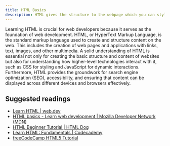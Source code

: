 ```yaml
---
title: HTML Basics
description: HTML gives the structure to the webpage which you can style using CSS and make interactive using JavaScript.
---
```


Learning HTML is crucial for web developers because it serves as the foundation of web development. HTML, or HyperText Markup Language, is the standard markup language used to create and structure content on the web. This includes the creation of web pages and applications with links, text, images, and other multimedia. A solid understanding of HTML is essential not only for creating the basic structure and content of websites but also for understanding how higher-level technologies interact with it, such as CSS for styling and JavaScript for dynamic interactions. Furthermore, HTML provides the groundwork for search engine optimization (SEO), accessibility, and ensuring that content can be displayed across different devices and browsers effectively.

## Suggested readings

- [Learn HTML | web.dev](https://web.dev/learn/html)
- [HTML basics - Learn web development | Mozilla Developer Network (MDN)](https://developer.mozilla.org/en-US/docs/Learn/Getting_started_with_the_web/HTML_basics)
- [HTML Beginner Tutorial | HTML Dog](https://htmldog.com/guides/html/beginner/)
- [Learn HTML: Fundamentals | Codecademy](https://www.codecademy.com/learn/learn-html-fundamentals)
- [freeCodeCamp HTML5 Tutorial](https://www.freecodecamp.org/learn/responsive-web-design/basic-html-and-html5/)
